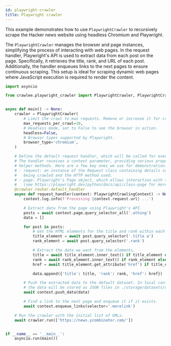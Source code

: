 ```yaml
---
id: playwright-crawler
title: Playwright crawler
---
```



This example demonstrates how to use <ApiLink to="class/PlaywrightCrawler">`PlaywrightCrawler`</ApiLink> to recursively scrape the Hacker news website using headless Chromium and Playwright.

The <ApiLink to="class/PlaywrightCrawler">`PlaywrightCrawler`</ApiLink> manages the browser and page instances, simplifying the process of interacting with web pages. In the request handler, Playwright's API is used to extract data from each post on the page. Specifically, it retrieves the title, rank, and URL of each post. Additionally, the handler enqueues links to the next pages to ensure continuous scraping. This setup is ideal for scraping dynamic web pages where JavaScript execution is required to render the content.

```python
import asyncio

from crawlee.playwright_crawler import PlaywrightCrawler, PlaywrightCrawlingContext


async def main() -> None:
    crawler = PlaywrightCrawler(
        # Limit the crawl to max requests. Remove or increase it for crawling all links.
        max_requests_per_crawl=10,
        # Headless mode, set to False to see the browser in action.
        headless=False,
        # Browser types supported by Playwright.
        browser_type='chromium',
    )

    # Define the default request handler, which will be called for every request.
    # The handler receives a context parameter, providing various properties and
    # helper methods. Here are a few key ones we use for demonstration:
    # - request: an instance of the Request class containing details such as the URL
    #   being crawled and the HTTP method used.
    # - page: Playwright's Page object, which allows interaction with the web page
    #   (see https://playwright.dev/python/docs/api/class-page for more details).
    @crawler.router.default_handler
    async def request_handler(context: PlaywrightCrawlingContext) -> None:
        context.log.info(f'Processing {context.request.url} ...')

        # Extract data from the page using Playwright's API.
        posts = await context.page.query_selector_all('.athing')
        data = []

        for post in posts:
            # Get the HTML elements for the title and rank within each post.
            title_element = await post.query_selector('.title a')
            rank_element = await post.query_selector('.rank')

            # Extract the data we want from the elements.
            title = await title_element.inner_text() if title_element else None
            rank = await rank_element.inner_text() if rank_element else None
            href = await title_element.get_attribute('href') if title_element else None

            data.append({'title': title, 'rank': rank, 'href': href})

        # Push the extracted data to the default dataset. In local configuration,
        # the data will be stored as JSON files in ./storage/datasets/default.
        await context.push_data(data)

        # Find a link to the next page and enqueue it if it exists.
        await context.enqueue_links(selector='.morelink')

    # Run the crawler with the initial list of URLs.
    await crawler.run(['https://news.ycombinator.com/'])


if __name__ == '__main__':
    asyncio.run(main())
```
